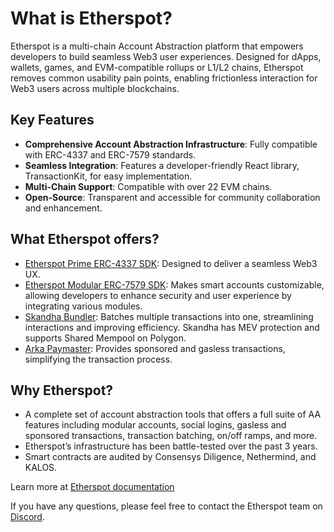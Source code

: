 # What is Etherspot?

Etherspot is a multi-chain Account Abstraction platform that empowers developers to build seamless Web3 user experiences. Designed for dApps, wallets, games, and EVM-compatible rollups or L1/L2 chains, Etherspot removes common usability pain points, enabling frictionless interaction for Web3 users across multiple blockchains.

## Key Features

- **Comprehensive Account Abstraction Infrastructure**: Fully compatible with ERC-4337 and ERC-7579 standards.
- **Seamless Integration**: Features a developer-friendly React library, TransactionKit, for easy implementation.
- **Multi-Chain Support**: Compatible with over 22 EVM chains.
- **Open-Source**: Transparent and accessible for community collaboration and enhancement.

## What Etherspot offers?

- [Etherspot Prime ERC-4337 SDK](https://etherspot.fyi/prime-sdk/intro): Designed to deliver a seamless Web3 UX.
- [Etherspot Modular ERC-7579 SDK](https://etherspot.fyi/modular-sdk/intro): Makes smart accounts customizable, allowing developers to enhance security and user experience by integrating various modules.
- [Skandha Bundler](https://etherspot.fyi/skandha/intro): Batches multiple transactions into one, streamlining interactions and improving efficiency. Skandha has MEV protection and supports Shared Mempool on Polygon.
- [Arka Paymaster](https://etherspot.fyi/arka/intro): Provides sponsored and gasless transactions, simplifying the transaction process.

## Why Etherspot?

- A complete set of account abstraction tools that offers a full suite of AA features including modular accounts, social logins, gasless and sponsored transactions, transaction batching, on/off ramps, and more.
- Etherspot’s infrastructure has been battle-tested over the past 3 years.
- Smart contracts are audited by Consensys Diligence, Nethermind, and KALOS.

Learn more at [Etherspot documentation](https://etherspot.fyi/)

If you have any questions, please feel free to contact the Etherspot team on [Discord](https://discord.etherspot.io).
